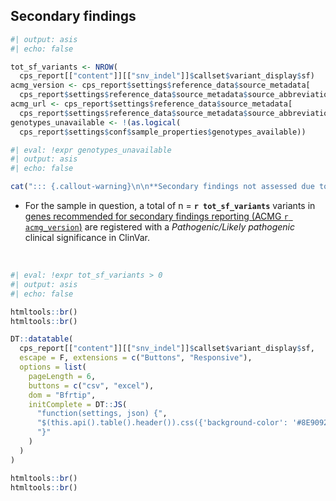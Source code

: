 
##  Secondary findings

```r
#| output: asis
#| echo: false

tot_sf_variants <- NROW(
  cps_report[["content"]][["snv_indel"]]$callset$variant_display$sf)
acmg_version <- cps_report$settings$reference_data$source_metadata[
  cps_report$settings$reference_data$source_metadata$source_abbreviation == "acmg_sf","source_version"]
acmg_url <- cps_report$settings$reference_data$source_metadata[
  cps_report$settings$reference_data$source_metadata$source_abbreviation == "acmg_sf","source_url"]
genotypes_unavailable <- !(as.logical(
  cps_report$settings$conf$sample_properties$genotypes_available))

```

```r
#| eval: !expr genotypes_unavailable
#| output: asis
#| echo: false

cat("::: {.callout-warning}\n\n**Secondary findings not assessed due to lacking genotype information among sample variants**. CPSR was unable to pull this data from the input VCF (<i>'GT'</i> FORMAT tag not present within sample genotype information)\n\n:::")

```


*  For the sample in question, a total of n = __`r tot_sf_variants`__ variants in [genes recommended for secondary findings reporting (ACMG `r acmg_version`)](`r acmg_url`) 
are registered with a <i>Pathogenic/Likely pathogenic</i> clinical significance in ClinVar.

<br>

```r
#| eval: !expr tot_sf_variants > 0
#| output: asis
#| echo: false

htmltools::br()
htmltools::br()

DT::datatable(
  cps_report[["content"]][["snv_indel"]]$callset$variant_display$sf,
  escape = F, extensions = c("Buttons", "Responsive"),
  options = list(
    pageLength = 6,
    buttons = c("csv", "excel"),
    dom = "Bfrtip",
    initComplete = DT::JS(
      "function(settings, json) {",
      "$(this.api().table().header()).css({'background-color': '#8E9092', 'color': '#fff'});",
      "}"
    )
  )
)

htmltools::br()
htmltools::br()
```
